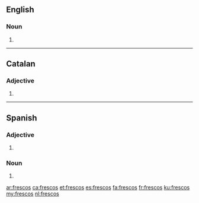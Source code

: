 ==English==

===Noun===
{{head|en|noun plural form}}

# {{plural of|fresco|lang=en}}

----
==Catalan==

===Adjective===
{{ca-adj-form}}

# {{macsuline plural of|fresc|lang=ca}}
----
==Spanish==

===Adjective===
{{head|es|adjective form}}

# {{masculine plural of|fresco|lang=es}}

===Noun===
{{head|es|noun plural form}}

# {{plural of|fresco|lang=es}}

[[ar:frescos]]
[[ca:frescos]]
[[et:frescos]]
[[es:frescos]]
[[fa:frescos]]
[[fr:frescos]]
[[ku:frescos]]
[[my:frescos]]
[[nl:frescos]]
